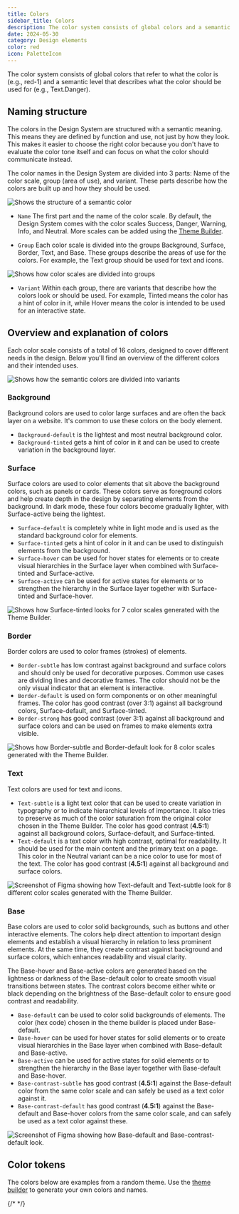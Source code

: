 ```yaml
---
title: Colors
sidebar_title: Colors
description: The color system consists of global colors and a semantic level that describes what the color should be used for.
date: 2024-05-30
category: Design elements
color: red
icon: PaletteIcon
---
```


The color system consists of global colors that refer to what the color is (e.g., red-1) and a semantic level that describes what the color should be used for (e.g., Text.Danger).

## Naming structure
The colors in the Design System are structured with a semantic meaning. 
This means they are defined by function and use, not just by how they look. 
This makes it easier to choose the right color because you don't have to evaluate the color tone itself and can focus on what the color should communicate instead.

The color names in the Design System are divided into 3 parts: Name of the color scale, group (area of use), and variant.
These parts describe how the colors are built up and how they should be used.

<Image
  src="/img/color-semantic.png"
  alt="Shows the structure of a semantic color"
  boxShadow={false}
/>

* `Name` The first part and the name of the color scale. 
By default, the Design System comes with the color scales Success, Danger, Warning, Info, and Neutral.
More scales can be added using the [Theme Builder](https://theme.designsystemet.no/).

* `Group` Each color scale is divided into the groups Background, Surface, Border, Text, and Base. 
These groups describe the areas of use for the colors. For example, the Text group should be used for text and icons.

<Image
  src="/img/fargeskala-success.png"
  alt="Shows how color scales are divided into groups"
  boxShadow={false}
  caption="Shows a color scale and the 5 groups that the colors are divided into."
/>

* `Variant` Within each group, there are variants that describe how the colors look or should be used. 
For example, Tinted means the color has a hint of color in it, while Hover means the color is intended to be used for an interactive state.

## Overview and explanation of colors
Each color scale consists of a total of 16 colors, designed to cover different needs in the design. 
Below you'll find an overview of the different colors and their intended uses.

<Image
  src="/img/color-tokens.png"
  alt="Shows how the semantic colors are divided into variants"
  boxShadow={false}
  caption="Shows how the semantic colors can be used in the design. The example uses four different color scales: Danger, Neutral, and two blue scales."
/>

### Background
Background colors are used to color large surfaces and are often the back layer on a website. It's common to use these colors on the body element.

* `Background-default` is the lightest and most neutral background color.
* `Background-tinted` gets a hint of color in it and can be used to create variation in the background layer.

### Surface
Surface colors are used to color elements that sit above the background colors, such as panels or cards.
These colors serve as foreground colors and help create depth in the design by separating elements from the background.
In dark mode, these four colors become gradually lighter, with Surface-active being the lightest.

* `Surface-default` is completely white in light mode and is used as the standard background color for elements.
* `Surface-tinted` gets a hint of color in it and can be used to distinguish elements from the background.
* `Surface-hover` can be used for hover states for elements or to create visual hierarchies in the Surface layer when combined with Surface-tinted and Surface-active.
* `Surface-active` can be used for active states for elements or to strengthen the hierarchy in the Surface layer together with Surface-tinted and Surface-hover.

<Image
  src="/img/color-surface.png"
  alt="Shows how Surface-tinted looks for 7 color scales generated with the Theme Builder."
  boxShadow={false}
  caption="Shows how Surface-tinted looks for 7 color scales generated with the Theme Builder."
/>

### Border
Border colors are used to color frames (strokes) of elements.

* `Border-subtle` has low contrast against background and surface colors and should only be used for decorative purposes. 
Common use cases are dividing lines and decorative frames.
The color should not be the only visual indicator that an element is interactive.
* `Border-default` is used on form components or on other meaningful frames. 
The color has good contrast (over 3:1) against all background colors, Surface-default, and Surface-tinted.
* `Border-strong` has good contrast (over 3:1) against all background and surface colors and can be used on frames to make elements extra visible.

<Image
  src="/img/color-border.png"
  alt="Shows how Border-subtle and Border-default look for 8 color scales generated with the Theme Builder."
  boxShadow={false}
  caption="The first row shows colors with Border-subtle, while the second row shows Border-default."
/>

### Text
Text colors are used for text and icons.

* `Text-subtle` is a light text color that can be used to create variation in typography or to indicate hierarchical levels of importance.
It also tries to preserve as much of the color saturation from the original color chosen in the Theme Builder. 
The color has good contrast (**4.5:1**) against all background colors, Surface-default, and Surface-tinted.
* `Text-default` is a text color with high contrast, optimal for readability. 
It should be used for the main content and the primary text on a page.
This color in the Neutral variant can be a nice color to use for most of the text.
The color has good contrast (**4.5:1**) against all background and surface colors.

<Image
  src="/img/color-text.png"
  alt="Screenshot of Figma showing how Text-default and Text-subtle look for 8 different color scales generated with the Theme Builder."
  boxShadow={false}
  caption="Shows how Text-default and Text-subtle look for 8 different color scales generated with the Theme Builder."
/>

### Base
Base colors are used to color solid backgrounds, such as buttons and other interactive elements.
The colors help direct attention to important design elements and establish a visual hierarchy in relation to less prominent elements. 
At the same time, they create contrast against background and surface colors, which enhances readability and visual clarity.

The Base-hover and Base-active colors are generated based on the lightness or darkness of the Base-default color to create smooth visual transitions between states. 
The contrast colors become either white or black depending on the brightness of the Base-default color to ensure good contrast and readability.

* `Base-default` can be used to color solid backgrounds of elements. The color (hex code) chosen in the theme builder is placed under Base-default.
* `Base-hover` can be used for hover states for solid elements or to create visual hierarchies in the Base layer when combined with Base-default and Base-active.
* `Base-active` can be used for active states for solid elements or to strengthen the hierarchy in the Base layer together with Base-default and Base-hover.
* `Base-contrast-subtle` has good contrast (**4.5:1**) against the Base-default color from the same color scale and can safely be used as a text color against it.
* `Base-contrast-default` has good contrast (**4.5:1**) against the Base-default and Base-hover colors from the same color scale, and can safely be used as a text color against these.

<Image
  src="/img/color-base.png"
  alt="Screenshot of Figma showing how Base-default and Base-contrast-default look."
  boxShadow={false}
  caption="Shows boxes with Base-default as background and Base-contrast-default as text color."
/>

## Color tokens

The colors below are examples from a random theme.
Use the [theme builder](https://theme.designsystemet.no) to generate your own colors and names.

{/* <TokenList
  type="color"
  showThemePicker={true}
  showModeSwitcher={true}
/> */}
